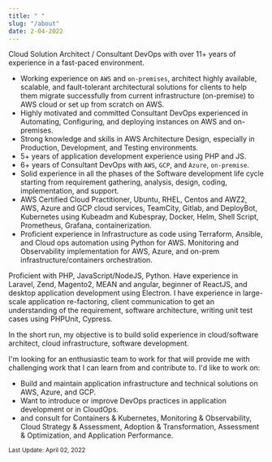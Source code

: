 ```yaml
---
title: " "
slug: "/about"
date: 2-04-2022
---
```


Cloud Solution Architect / Consultant DevOps with over 11+ years of experience in a fast-paced environment.

- Working experience on `AWS` and `on-premises`, architect highly available, scalable, and fault-tolerant architectural solutions for clients to help them migrate successfully from current infrastructure (on-premise) to AWS cloud or set up from scratch on AWS.
- Highly motivated and committed Consultant DevOps experienced in Automating, Configuring, and deploying instances on AWS and on-premises.
- Strong knowledge and skills in AWS Architecture Design, especially in Production, Development, and Testing environments.
- 5+ years of application development experience using PHP and JS.
- 6+ years of Consultant DevOps with `AWS`, `GCP`, and `Azure`, `on-premise`.
- Solid experience in all the phases of the Software development life cycle starting from requirement gathering, analysis, design, coding, implementation, and support.
- AWS Certified Cloud Practitioner, Ubuntu, RHEL, Centos and AWZ2, AWS, Azure and GCP cloud services, TeamCity, Gitlab, and DeployBot, Kubernetes using Kubeadm and Kubespray, Docker, Helm, Shell Script, Prometheus, Grafana, containerization.
- Proficient experience in Infrastructure as code using Terraform, Ansible, and Cloud ops automation using Python for AWS. Monitoring and Observability implementation for AWS, Azure, and on-prem infrastructure/containers orchestration.

Proficient with PHP, JavaScript/NodeJS, Python. Have experience in Laravel, Zend, Magento2, MEAN and angular, beginner of ReactJS, and desktop application development using Electron. I have experience in large-scale application re-factoring, client communication to get an understanding of the requirement, software architecture, writing unit test cases using PHPUnit, Cypress.

In the short run, my objective is to build solid experience in cloud/software architect, cloud infrastructure, software development.

I'm looking for an enthusiastic team to work for that will provide me with challenging work that I can learn from and contribute to. I'd like to work on:
- Build and maintain application infrastructure and technical solutions on AWS, Azure, and GCP.
- Want to introduce or improve DevOps practices in application development or in CloudOps.
- and consult for Containers & Kubernetes, Monitoring & Observability, Cloud Strategy & Assessment, Adoption & Transformation, Assessment & Optimization, and Application Performance.


<small>Last Update: April 02, 2022</small>
